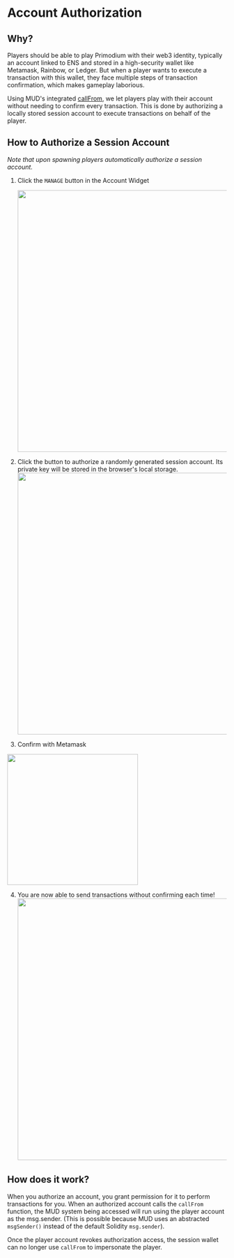 # Account Authorization

## Why?

Players should be able to play Primodium with their web3 identity, typically an account linked to ENS and stored in a high-security wallet like Metamask, Rainbow, or Ledger. But when a player wants to execute a transaction with this wallet, they face multiple steps of transaction confirmation, which makes gameplay laborious.

Using MUD's integrated [callFrom](https://mud.dev/world/systems#calling-systems), we let players play with their account without needing to confirm every transaction. This is done by authorizing a locally stored session account to execute transactions on behalf of the player.

## How to Authorize a Session Account

_Note that upon spawning players automatically authorize a session account._

1. Click the `MANAGE` button in the Account Widget

   <img src="/authorize/authorize1.png" width="600" />

2. Click the button to authorize a randomly generated session account. Its private key will be stored in the browser's local storage.
   <img src="/authorize/authorize2.png" width="600" />
3. Confirm with Metamask

<img src="/authorize/authorize3.png" width="300" />

4. You are now able to send transactions without confirming each time!
   <img src="/authorize/authorize4.png" width="600" />

## How does it work?

When you authorize an account, you grant permission for it to perform transactions for you. When an authorized account calls the `callFrom` function, the MUD system being accessed will run using the player account as the msg.sender. (This is possible because MUD uses an abstracted `msgSender()` instead of the default Solidity `msg.sender`).

Once the player account revokes authorization access, the session wallet can no longer use `callFrom` to impersonate the player.
